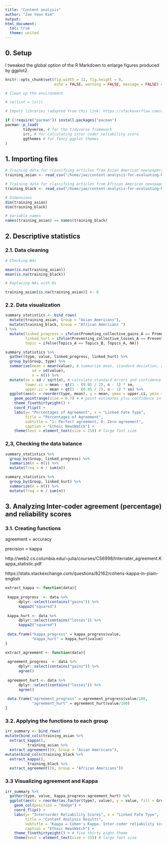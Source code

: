 ```yaml
---
title: "Content analysis"
author: "Jae Yeon Kim"
output:
html_document: 
  toc: true
  theme: united
---
```


## 0. Setup 

I tweaked the global option of the R Markdown to enlarge figures produced by ggplot2.

```r
knitr::opts_chunk$set(fig.width = 12, fig.height = 8, 
                      echo = FALSE, warning = FALSE, message = FALSE) # global setting for enlarging image size
```

```r

# Clean up the environment

# rm(list = ls())

# Import libraries (adapted from this link: https://stackoverflow.com/questions/4090169/elegant-way-to-check-for-missing-packages-and-install-them)

if (!require("pacman")) install.packages("pacman")
pacman::p_load(
        tidyverse, # for the tidyverse framework
        irr, # for calculating inter-coder reliability score
        ggthemes # for fancy ggplot themes
)

```

## 1. Importing files 


```r

# Training data for classifying articles from Asian American newspapers (dropping article identifiers)
training_asian <- read_csv("/home/jae/content-analysis-for-evaluating-ML-performances/raw_data/training_asian.csv")[, -1]

# Training data for classifying articles from African American newspapers (dropping article identifiers)
training_black <- read_csv("/home/jae/content-analysis-for-evaluating-ML-performances/raw_data/training_black.csv")[, -1]

# Dimensions 
dim(training_asian)
dim(training_black)

# Variable names
names(training_asian) == names(training_black)

```

## 2. Descriptive statistics 

### 2.1. Data cleaning 

```r

# Checking NAs

mean(is.na(training_asian))
mean(is.na(training_black))

# Replacing NAs with 0s

training_asian[is.na(training_asian)] <- 0

```

### 2.2. Data visualization 

```r

summary_statistics <- bind_rows(
  mutate(training_asian, Group = "Asian Americans"),
  mutate(training_black, Group = "African Americans ")
) %>%
  mutate(linked_progress = ifelse(Promoting_collective_gains_A == Promoting_collective_gains_B, 1, 0),
         linked_hurt = ifelse(Preventing_collective_losses_A == Preventing_collective_losses_B, 1, 0),
         topic = ifelse(Topics_A == Topics_B, Topics_A, NA))

summary_statistics %>%
  gather(type, value, linked_progress, linked_hurt) %>%
  group_by(Group, type) %>%
  summarise(mean = mean(value), # summarize mean, standard deviation, and n 
            sd = sd(value),
            n = n()) %>%
  mutate(se = sd / sqrt(n), # calculate standard errors and confidence intervals 
         lower.ci = mean - qt(1 - (0.05 / 2), n - 1) * se,
         upper.ci = mean + qt(1 - (0.05 / 2), n - 1) * se) %>%
  ggplot(aes(x = reorder(type, mean), y = mean, ymax = upper.ci, ymin = lower.ci, col = Group)) +
    geom_pointrange(size = 0.7) + # point estimates plus confidence intervals 
    theme_fivethirtyeight() +
    coord_flip() +
    labs(y= "Percentages of Agreement", x = "Linked Fate Type",
         title = "Percentages of Agreement",
         subtitle = "1: Perfect agreement, 0: Zero agreement",
         caption = "Ethnic NewsWatch") +
    theme(text = element_text(size = 15)) # large font size 

```

### 2,3, Checking the data balance 

```r
summary_statistics %>%
  group_by(Group, linked_progress) %>%
  summarize(n = n()) %>%
  mutate(freq = n / sum(n)) 

summary_statistics %>%
  group_by(Group, linked_hurt) %>%
  summarize(n = n()) %>%
  mutate(freq = n / sum(n)) 
```


## 3. Analyzing Inter-coder agreement (percentage) and reliability scores

### 3.1. Creating functions

agreement = accuracy 

precision = kappa 

http://web2.cs.columbia.edu/~julia/courses/CS6998/Interrater_agreement.Kappa_statistic.pdf

https://stats.stackexchange.com/questions/82162/cohens-kappa-in-plain-english

```r

extract_kappa <- function(data){
  
 kappa_progress  <- data %>%
      dplyr::select(contains("gains")) %>%
      kappa2("squared")
 
 kappa_hurt <- data %>%
      dplyr::select(contains("losses")) %>%
      kappa2("squared")
 
 data.frame("kappa_progress" = kappa_progress$value, 
            "kappa_hurt" = kappa_hurt$value)
}

extract_agreement <- function(data){
  
 agreement_progress  <- data %>%
      dplyr::select(contains("gains")) %>%
      agree()
 
 agreement_hurt <- data %>%
      dplyr::select(contains("losses")) %>%
      agree()
 
 data.frame("agreement_progress" = agreement_progress$value/100, 
            "agreement_hurt" = agreement_hurt$value/100)
}

```

### 3.2. Applying the functions to each group 

```r

irr_summary <- bind_rows(
mutate(bind_cols(training_asian %>%
  extract_kappa(),
          training_asian %>%
  extract_agreement()), Group = "Asian Americans"),
mutate(bind_cols(training_black %>%
  extract_kappa(),
          training_black %>%
  extract_agreement()), Group = "African Americans"))

```

### 3.3 Visualizing agreement and Kappa  

```r

irr_summary %>%
  gather(type, value, kappa_progress:agreement_hurt) %>% 
  ggplot(aes(x = reorder(as.factor(type), value), y = value, fill = Group)) +
    geom_col(position = "dodge") +
    coord_flip() +
    labs(y= "Intercorder Reliability Scores", x = "Linked Fate Type",
         title = "Content Analysis Results",
         subtitle = "Kappa = Cohen's Kappa. Inter-coder reliability score.",
         caption = "Ethnic NewsWatch") +
    theme_fivethirtyeight() + # five thirty eight theme 
    theme(text = element_text(size = 15)) # large font size 

```
